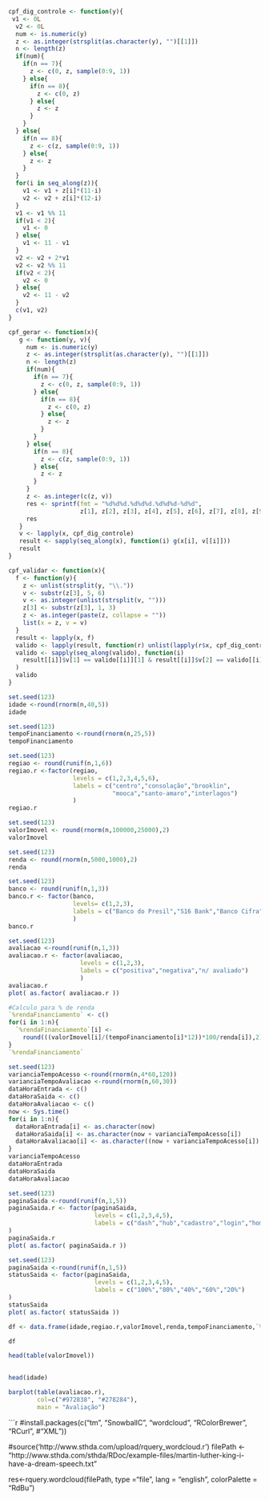 ```{r}
cpf_dig_controle <- function(y){
 v1 <- 0L
  v2 <- 0L
  num <- is.numeric(y)
  z <- as.integer(strsplit(as.character(y), "")[[1]])
  n <- length(z)
  if(num){
    if(n == 7){
      z <- c(0, z, sample(0:9, 1))
    } else{
      if(n == 8){
        z <- c(0, z)
      } else{
        z <- z
      }
    }
  } else{
    if(n == 8){
      z <- c(z, sample(0:9, 1))
    } else{
      z <- z
    }
  }
  for(i in seq_along(z)){
    v1 <- v1 + z[i]*(11-i)
    v2 <- v2 + z[i]*(12-i)
  }
  v1 <- v1 %% 11
  if(v1 < 2){
    v1 <- 0
  } else{
    v1 <- 11 - v1
  }
  v2 <- v2 + 2*v1
  v2 <- v2 %% 11
  if(v2 < 2){
    v2 <- 0
  } else{
    v2 <- 11 - v2
  }
  c(v1, v2)
}

cpf_gerar <- function(x){
   g <- function(y, v){
     num <- is.numeric(y)
     z <- as.integer(strsplit(as.character(y), "")[[1]])
     n <- length(z)
     if(num){
       if(n == 7){
         z <- c(0, z, sample(0:9, 1))
       } else{
         if(n == 8){
           z <- c(0, z)
         } else{
           z <- z
         }
       }
     } else{
       if(n == 8){
         z <- c(z, sample(0:9, 1))
       } else{
         z <- z
       }
     }
     z <- as.integer(c(z, v))
     res <- sprintf(fmt = "%d%d%d.%d%d%d.%d%d%d-%d%d",
                    z[1], z[2], z[3], z[4], z[5], z[6], z[7], z[8], z[9], z[10], z[11])
     res
   }
   v <- lapply(x, cpf_dig_controle)
   result <- sapply(seq_along(x), function(i) g(x[i], v[[i]]))
   result
}

cpf_validar <- function(x){
  f <- function(y){
    z <- unlist(strsplit(y, "\\."))
    v <- substr(z[3], 5, 6)
    v <- as.integer(unlist(strsplit(v, "")))
    z[3] <- substr(z[3], 1, 3)
    z <- as.integer(paste(z, collapse = ""))
    list(x = z, v = v)
  }
  result <- lapply(x, f)
  valido <- lapply(result, function(r) unlist(lapply(r$x, cpf_dig_controle)))
  valido <- sapply(seq_along(valido), function(i)
    result[[i]]$v[1] == valido[[i]][1] & result[[i]]$v[2] == valido[[i]][2]
  )
  valido
}
```

```{r}
set.seed(123)
idade <-round(rnorm(n,40,5))
idade
```

```{r}
set.seed(123)
tempoFinanciamento <-round(rnorm(n,25,5))
tempoFinanciamento
```


```{r}
set.seed(123)
regiao <- round(runif(n,1,6))
regiao.r <-factor(regiao,
                  levels = c(1,2,3,4,5,6),
                  labels = c("centro","consolação","brooklin",
                             "mooca","santo-amaro","interlagos")
                  )
regiao.r
```

```{r}
set.seed(123)
valorImovel <- round(rnorm(n,100000,25000),2)
valorImovel
```

```{r}
set.seed(123)
renda <- round(rnorm(n,5000,1000),2)
renda
```

```{r}
set.seed(123)
banco <- round(runif(n,1,3))
banco.r <- factor(banco,
                  levels= c(1,2,3),
                  labels = c("Banco do Presil","S16 Bank","Banco Cifra")
                  ) 
banco.r
```

```{r}
set.seed(123)
avaliacao <-round(runif(n,1,3))
avaliacao.r <- factor(avaliacao,
                    levels = c(1,2,3),
                    labels = c("positiva","negativa","n/ avaliado")
                    )
avaliacao.r
plot( as.factor( avaliacao.r )) 
```

```{r}
#Calculo para % de renda
`%rendaFinanciamento` <- c()
for(i in 1:n){
  `%rendaFinanciamento`[i] <- 
    round(((valorImovel[i]/(tempoFinanciamento[i]*12))*100/renda[i]),2)
}
`%rendaFinanciamento`

```


```{r}
set.seed(123)
varianciaTempoAcesso <-round(rnorm(n,4*60,120))
varianciaTempoAvaliacao <-round(rnorm(n,60,30))
dataHoraEntrada <- c()
dataHoraSaida <- c()
dataHoraAvaliacao <- c()
now <- Sys.time()
for(i in 1:n){
  dataHoraEntrada[i] <- as.character(now)
  dataHoraSaida[i] <- as.character(now + varianciaTempoAcesso[i])
  dataHoraAvaliacao[i] <- as.character((now + varianciaTempoAcesso[i]) -    varianciaTempoAvaliacao[i])
}
varianciaTempoAcesso
dataHoraEntrada
dataHoraSaida
dataHoraAvaliacao

```

```{r}
set.seed(123)
paginaSaida <-round(runif(n,1,5))
paginaSaida.r <- factor(paginaSaida,
                        levels = c(1,2,3,4,5),
                        labels = c("dash","hub","cadastro","login","home")
)
paginaSaida.r
plot( as.factor( paginaSaida.r )) 
```

```{r}

set.seed(123)
paginaSaida <-round(runif(n,1,5))
statusSaida <- factor(paginaSaida,
                        levels = c(1,2,3,4,5),
                        labels = c("100%","80%","40%","60%","20%")
)
statusSaida
plot( as.factor( statusSaida )) 


```


```{r}
df <- data.frame(idade,regiao.r,valorImovel,renda,tempoFinanciamento,`%rendaFinanciamento`, banco.r,avaliacao.r, dataHoraEntrada, dataHoraSaida, dataHoraAvaliacao,paginaSaida.r,statusSaida)

df
```


```{r}
head(table(valorImovel))

 
head(idade)

barplot(table(avaliacao.r),
        col=c("#972838", "#278284"),
        main = "Avaliação")

```


```{r}
#install.packages(c("tm", "SnowballC", "wordcloud", "RColorBrewer", "RCurl", #"XML"))


#source('http://www.sthda.com/upload/rquery_wordcloud.r')
filePath <- "http://www.sthda.com/sthda/RDoc/example-files/martin-luther-king-i-have-a-dream-speech.txt"

res<-rquery.wordcloud(filePath, type ="file", lang = "english",
                      colorPalette = "RdBu")





